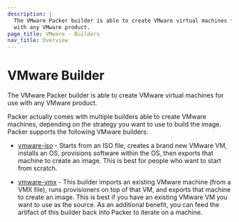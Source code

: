 ```yaml
---
description: |
  The VMware Packer builder is able to create VMware virtual machines for use
  with any VMware product.
page_title: VMware - Builders
nav_title: Overview
---
```


# VMware Builder

The VMware Packer builder is able to create VMware virtual machines for use
with any VMware product.

Packer actually comes with multiple builders able to create VMware machines,
depending on the strategy you want to use to build the image. Packer supports
the following VMware builders:

- [vmware-iso](/docs/builders/vmware-iso) - Starts from an ISO file,
  creates a brand new VMware VM, installs an OS, provisions software within
  the OS, then exports that machine to create an image. This is best for
  people who want to start from scratch.

- [vmware-vmx](/docs/builders/vmware-vmx) - This builder imports an
  existing VMware machine (from a VMX file), runs provisioners on top of that
  VM, and exports that machine to create an image. This is best if you have
  an existing VMware VM you want to use as the source. As an additional
  benefit, you can feed the artifact of this builder back into Packer to
  iterate on a machine.
